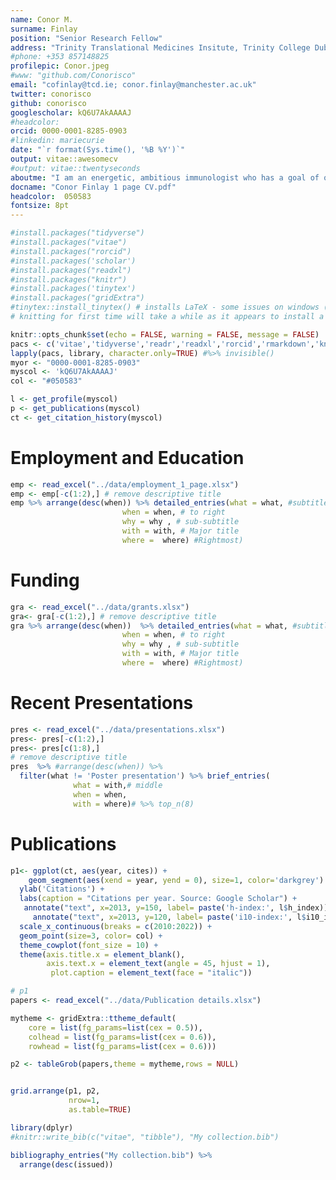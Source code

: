 ---
name: Conor M.
surname: Finlay
position: "Senior Research Fellow"
address: "Trinity Translational Medicines Insitute, Trinity College Dublin"
#phone: +353 857148825
profilepic: Conor.jpeg
#www: "github.com/Conorisco"
email: "cofinlay@tcd.ie; conor.finlay@manchester.ac.uk"
twitter: conorisco
github: conorisco
googlescholar: kQ6U7AkAAAAJ
#headcolor:
orcid: 0000-0001-8285-0903
#linkedin: mariecurie
date: "`r format(Sys.time(), '%B %Y')`"
output: vitae::awesomecv 
#output: vitae::twentyseconds
aboutme: "I am an energetic, ambitious immunologist who has a goal of or being a future world leader in macrophage biology. My career focus on myeloid cells has brought me through three disciplines, animal models, bioinformatics, and translational research. This approach makes me a uniquely well-rounded researcher in the Irish research environment who can plan, implement, and integrate pre-clinical, informatic and translational aspects of biomedical research. "
docname: "Conor Finlay 1 page CV.pdf"
headcolor: 	050583
fontsize: 8pt
---
<!-- #\fontsize{11}{18}{8}{8} -->
```{r install packages, include=FALSE}
#install.packages("tidyverse")
#install.packages("vitae")
#install.packages("rorcid")
#install.packages('scholar')
#install.packages("readxl")
#install.packages("knitr")
#install.packages('tinytex')
#install.packages("gridExtra")
#tinytex::install_tinytex() # installs LaTeX - some issues on windows (but only some)
# knitting for first time will take a while as it appears to install a bunch of tools for latex on run 1
```

```{r setup, include=FALSE}
knitr::opts_chunk$set(echo = FALSE, warning = FALSE, message = FALSE)
pacs <- c('vitae','tidyverse','readr','readxl','rorcid','rmarkdown','knitr','scholar','cowplot','gridExtra','patchwork')
lapply(pacs, library, character.only=TRUE) #%>% invisible()
myor <- "0000-0001-8285-0903"
myscol <- 'kQ6U7AkAAAAJ'
col <- "#050583"
```

```{r google scholar, include=FALSE}
l <- get_profile(myscol)
p <- get_publications(myscol)
ct <- get_citation_history(myscol)
```

<!-- # Research interests  -->
<!-- Cellular Immunologist with three core skills: *in vivo* **models of inflammation, bioinformatics and clinical research**. My main research interest is in what factors control mononuclear phagocyte (macrophage) differentiation during inflammation on a single cell level and how this impacts on disease outcomes. I have expertise T cell function, autoimmunity, type 2 immune responses, stromal-immune cell interactions, myeloid cells, data visualisation and programming. -->
<!-- # Snapshot -->
<!-- I am an energetic ambitious immunologist with a clear goal to build an independent research platform. My research passion is which factors control mononuclear phagocyte (macrophage) differentiation during inflammation and how this impacts on disease. My most recent work is currently under revision in the top ranked Immunology journal (IF 31). I am ready to educate the next generation of doctors and scientists and lead my own group to make transformative discoveries in Immunology. -->

<!-- # Current Roles -->
<!-- ## Senior Research Fellow, Trinity College Dublin -->
<!--  * COVID-19 SFI-funded strategic partnership, investigating myeloid cell dysfunction in COVID-19 -->
<!--  * Core facility development in single cell RNA-sequencing ("TCD Single Cell") -->
<!--  * Trinity Kidney Health Centre, lab management and biomarker research. -->

<!-- ## Honorary Research Fellow, University of Manchester -->
<!--  * Co-managing *MRC* programme grant with Prof. Judith Allen includes bi-monthly visits and weekly online meetings -->
<!--  * Ongoing collaborations with Judith Allen, Doug Dyer, Mark Travis and Matthew Hepworth groups -->

# Employment and Education
```{r}
emp <- read_excel("../data/employment_1_page.xlsx") 
emp <- emp[-c(1:2),] # remove descriptive title
emp %>% arrange(desc(when)) %>% detailed_entries(what = what, #subtitle
                         when = when, # to right
                         why = why , # sub-subtitle
                         with = with, # Major title
                         where =  where) #Rightmost)
```

<!-- # Education -->
<!-- # ```{r} -->
<!-- # edu <- read_excel("../data/education.xlsx")  -->
<!-- # edu <- edu[-c(1:2),] # remove descriptive title -->
<!-- # cols <- colnames(edu) -->
<!-- # edu  %>% arrange(desc(when)) %>% brief_entries( -->
<!-- #                         what = with, -->
<!-- #                          when = when,  -->
<!-- #                          with = where,  -->
<!-- #                       -->
<!-- #                          )  -->
<!-- #  -->
<!-- # ``` -->

<!-- \newpage -->
# Funding
```{r}

gra <- read_excel("../data/grants.xlsx")
gra<- gra[-c(1:2),] # remove descriptive title
gra %>% arrange(desc(when))  %>% detailed_entries(what = what, #subtitle
                         when = when, # to right
                         why = why , # sub-subtitle
                         with = with, # Major title
                         where =  where) #Rightmost)

```

<!-- # Scientific Skills -->

<!-- **Programming, Data analysis, Statistics & Visualisation**: R (Fluent, 5 years), Python (Intermediate, 3 years), RMarkdown (Intermediate, 3 years) Unix/Bash (Beginner). Data analysis/visualisation in and in R. Other programs: FlowJo and Prism, Adobe Illustrator, biostatistics and its application to experimental design and interpretation. Database creation and maintenance. R Shiny Apps. high-performance computing (basic).  -->

<!-- **Bioinformatics** Expert in summarising take-home messages from single cell RNA-sequencing analysis in R and python (4 years experience). Mass cytometery analysis (FLowCore, Spectre). Analysis of microarray/bulk RNA-seq datasets analysis in R (limma, DESeq2). Pathway analysis (IPA, GO), regulatory network analysis (SCENIC), trajectory inference (Slingshot, RNA velocity), clustering (hierarchical and graph-based methods), dimension reduction (UMAP, Trimap, PCA), basic experience with machine learning (non linear, random forest) and systems biology (graphs, networks, logical modelling and differential equations).  -->

<!--  **Animal models of Disease**: 12 years experience in in vivo model design: Autoimmunity (Experimental autoimmune encephalomyelitis, DSS-colitis, Imiquimod-induced inflammation), Cancer (B16 melanoma, CT26 lung), Infection (*L. sigmodontis*,*B. pertussis*, *F. hepatica*), Allergy (Allergen airway hypersensitivity) and general in vivo manipulation (Cell transfers, Irradiation/bone marrow transplantation peritonitis models, circadian rhythm modulation, cytokine administration, intraplueral injections). -->

<!-- **Laboratory techniques**: Expert in cell culture, cell sorting (BD Machines), high parameter (20+) flow cytometry, mass cytometry (including panel design), tissue digestion, ELISA, lab management, inventory, ordering, health and saftey.  -->

<!-- **Molecular biology** NGS library preparation (Illumina) for single cell RNA-sequencing (BD Rhapsody and 10X genomics), Illumina sequecing (Novaaseq 6000) study design for NGS experiments, RNA extraction, RT-qPCR, nucleic acid QC (TapeStation, Qubit), PCR. Label free quanitiative proteomics, bulk RNA-seq and ATAC-seq library preparation, enzyme assays.  -->

<!-- **Clinical research**: Cell isolation from blood (Whole blood, granulocytes/neutrophils, PBMC), biobanking, clinical database management (RedCap). Patient stratification, data curating and multi-modal integration: data analysis of longitudinal clinical datasets with 100s of clinical fields and 10000s of patients. Writing reports in RMarkdown to be read by clinicians and scientists.  -->

<!-- \newpage -->
<!-- # Teaching & Supervison -->
<!-- ## Formal teaching  -->
<!-- ```{r} -->
<!-- #teaching short version  -->
<!-- # t <- read_excel("../data/teaching.xlsx") -->
<!-- # t<- t[-c(1:2),] # remove descriptive title -->
<!-- # t  %>% arrange(desc(when)) %>% brief_entries( -->
<!-- #               with= what ,# middle -->
<!-- #               when = when, -->
<!-- #               what = with# left -->
<!-- #     ) # right -->

<!-- t <- read_excel("../data/teaching.xlsx") -->



<!-- t %>% arrange(desc(when))  %>% detailed_entries(what = what, #subtitle -->
<!--                          when = when, # to right -->
<!--                          why = why , # sub-subtitle -->
<!--                          with = with, # Major title -->
<!--                          where =  where) #Rightmost) -->

<!-- ``` -->

<!-- ```{r} -->
<!-- # #teaching long version  -->
<!-- # t <- read_excel("../data/teaching.xlsx") -->
<!-- # t<- t[-c(1:2),] # remove descriptive title -->
<!-- # t  %>% arrange(desc(when)) %>% brief_entries( -->
<!-- #               with= what ,# middle -->
<!-- #               when = when, -->
<!-- #               what = with# left -->
<!-- #     ) # right -->

<!-- ``` -->

<!-- **Additional teaching duties** In 2016 I took on the academic duties for a Professor in TCD on teaching sabbatical. This included all aspects of the role, including practical supervision, assessment and marking, tutorials and administrative duties (including backboard). I have organised visits for school students at various points between 2013-2016. I have developed a 12 hour course in basic data science skills for immunologists [basic data science skills for immunologist (click here)](https://conorisco.github.io/dataviz_immunology_r/  ). I acted as official ‘external mentor’ of a PhD student in Wellcome Trust in Immunomatrix in Complex Disease PhD program in Manchester. My teaching philosophy is Think-Pair-Share - a method to keep students engaged by creating a mini student led discussions in class.  -->

<!-- ## Young scientist supervision -->
<!-- ```{r} -->
<!-- sup <- read_excel("../data/supervison.xlsx") -->
<!-- sup<- sup[-c(1:2),] # remove descriptive title -->
<!-- sup  %>% arrange(desc(when)) %>% detailed_entries(what = what, #subtitle -->
<!--                          when = when, # to right -->
<!--                          why = why , # sub-subtitle -->
<!--                          with = with, # Major title -->
<!--                          where =  where) #Rightmost) -->

<!-- ``` -->

<!-- # Outreach and organisation -->

<!-- **Discover Research Night**, Dublin Sep 2014. Marie Skłodowska-Curie-funded. I was the event organiser responsible for public engagement at Trinity Biomedical Sciences Institute, organising a team of 50 researchers in leading themed tours of scientific facilities. We were the most subscribed event of Dublin Research Night (>500 members of the public) 8 weeks’ full-time.  -->

<!-- **10th International Symposium on Bordetella**, Sep 2013. Logistics manager responsible for operations of the conference including registration, AV equipment and support for speakers. -->

<!-- **Manchester Immunology Group Seminar Series**, May 2017 – Sep 2018. Co-lead organiser. Handling invitations, hospitality, communications, for renowned international speakers to visit University of Manchester. -->

<!-- **School talk**, Oaklands Community College, Edenderry Co. Offaly, 2021. “The life of a scientist”.  -->

<!-- **Single Cell TCD Core facility**. I formed a working group in 2021 to address the competitive disadvantage of not having a working single cell RNA-sequencing in TCD. The service was soft launched internally in 2022 on a cost-for-service basis and delivers a full pipeline from consultation, cellular isolation, library preparation, sequencing, bioinformatics and basic downstream analysis. I am to expand this to a full service and hire talent to expand the capability of this sercive to include external industry clinets. -->

<!-- \newpage -->

# Recent Presentations
```{r}
pres <- read_excel("../data/presentations.xlsx")
pres<- pres[-c(1:2),]
pres<- pres[c(1:8),]
# remove descriptive title
pres  %>% #arrange(desc(when)) %>% 
  filter(what != 'Poster presentation') %>% brief_entries(
              what = with,# middle
              when = when,
              with = where)# %>% top_n(8)
```
<!-- ## Poster -->
<!-- ```{r} -->
<!-- pres <- read_excel("../data/presentations.xlsx") -->
<!-- pres<- pres[-c(1:2),] # remove descriptive title -->
<!-- pres  %>% arrange(desc(when)) %>% filter(what == 'Poster presentation') %>% brief_entries( -->
<!--               what = with,# middle -->
<!--               when = when, -->
<!--               with = where) -->
<!-- ``` -->
<!-- ## Awards -->
<!-- ```{r} -->
<!-- awards <- read_excel("../data/awards.xlsx") -->
<!-- awards<- awards[-c(1:2),] # remove descriptive title -->
<!-- awards %>% arrange(desc(when))  %>% brief_entries( -->
<!--               what = with ,# middle -->
<!--               when = when  # left -->
<!--     ) # right -->
<!-- ``` -->

<!-- # Referees -->
<!-- ```{r} -->
<!-- ref <- read_excel("../data/referees.xlsx") -->
<!-- ref<- ref[-c(1:2),] # remove descriptive title -->
<!-- ref %>% detailed_entries(what = what, #subtitle -->
<!--                          when = when, # to right -->
<!--                         # why = why , # sub-subtitle -->
<!--                          with = with, # Major title -->
<!--                          where =  where) #Rightmost) -->
<!-- ``` -->
\newpage
# Publications
```{r fig.height=2, fig.width=6}
p1<- ggplot(ct, aes(year, cites)) +
    geom_segment(aes(xend = year, yend = 0), size=1, color='darkgrey') +
  ylab('Citations') +
  labs(caption = "Citations per year. Source: Google Scholar") +
   annotate("text", x=2013, y=150, label= paste('h-index:', l$h_index)) +
     annotate("text", x=2013, y=120, label= paste('i10-index:', l$i10_index)) +
  scale_x_continuous(breaks = c(2010:2022)) +
  geom_point(size=3, color= col) +
  theme_cowplot(font_size = 10) +
  theme(axis.title.x = element_blank(),
        axis.text.x = element_text(angle = 45, hjust = 1),
         plot.caption = element_text(face = "italic"))

# p1
papers <- read_excel("../data/Publication details.xlsx")

mytheme <- gridExtra::ttheme_default(
    core = list(fg_params=list(cex = 0.5)),
    colhead = list(fg_params=list(cex = 0.6)),
    rowhead = list(fg_params=list(cex = 0.6)))

p2 <- tableGrob(papers,theme = mytheme,rows = NULL)


grid.arrange(p1, p2,
             nrow=1,
             as.table=TRUE)
```

```{r}
library(dplyr)
#knitr::write_bib(c("vitae", "tibble"), "My collection.bib")

bibliography_entries("My collection.bib") %>%
  arrange(desc(issued))

```

<!-- \newpage -->

<!-- # Appendix -->

<!-- ## Discipline contributions  -->
<!-- ```{r} -->
<!-- rev <- read_excel("../data/reviewing.xlsx") -->
<!-- rev<- rev[-c(1:2),] # remove descriptive title -->
<!-- rev  %>% arrange(desc(when)) %>% brief_entries( -->
<!--               what = what,# middle -->
<!--               when = when, -->
<!--               with = with -->
<!--                 # left -->
<!--     ) # right -->

<!-- ``` -->

<!-- ## Training -->

<!-- ```{r} -->
<!-- train <- read_excel("../data/training.xlsx") -->
<!-- #train<- train[-c(1:2),] # remove descriptive title -->
<!-- train  %>% arrange(desc(Year)) %>% brief_entries( -->
<!--               what = Course,# middle -->
<!--               when = Year,# left -->
<!--               with = Insitution# right -->

<!--     )  -->

<!-- ``` -->

<!-- ## Courses -->
<!-- ```{r} -->

<!-- cor <- read_excel("../data/courses.xlsx") -->


<!-- TCD <- cor$`Trinity College Dublin` -->
<!-- Manchester <- cor$`University of Manchester` -->
<!-- #external <- cor$Other -->

<!-- classes <- tibble( -->
<!--   title =c( -->
<!--           rep("University of Manchester",length(Manchester)), -->
<!--           rep("Trinity College Dublin", length(TCD))),  -->
<!--               detail = c(Manchester,TCD)) -->
<!-- classes %>% -->
<!--   detailed_entries( -->
<!--     what = title, -->
<!--     why = detail, .protect = F -->
<!--   ) -->
<!-- ``` -->

<!-- ## Societies and committees -->
<!-- ```{r} -->

<!-- soc <- read_excel("../data/societies.xlsx") -->

<!-- socs <- soc$soc -->
<!-- com <- soc$`TCD Committees` -->
<!-- #external <- cor$Other -->

<!-- classes <- tibble( -->
<!--   title =c( -->
<!--           rep("Society Membership",length(socs)), -->
<!--           rep("College Comittees", length(com))),  -->
<!--               detail = c(socs,com)) -->
<!-- classes %>% -->
<!--   detailed_entries( -->
<!--     what = title, -->
<!--     why = detail#, .protect = F -->
<!--   ) -->
<!-- ``` -->
<!-- ## Shortlisted applications -->
<!-- *	Shortlisted for UKRI Innovation/Rutherford Fund Skills Development Fellowship (Computational Biology), 2017. -->
<!-- * Shortlisted as candidate from school of medicine for Science Foundation Ireland Pathways programme, 2021 -->
<!-- * Shortlisted for academic-industry partnership with Janssen Pharmaceuticals, Belgium, 2019 -->

<!-- ## Manuscipts in preparation -->

<!-- Dwivedi, A., Ui Mhaonaigh, A.,  Carrol, M., Little, M and Finlay, C.M. Characterisation of low density neutrophils in SARS-Cov 2 patients -->

<!-- Finlay, C.M. Parkinson, J.P., Chan, B.H.K. and Allen, J.E. The proteome of the pleural fluid  -->

<!-- O'Conluain, R., Hollingsworth, s., Little, M. and Finlay, C.M.,  Soluble urokinase plasminogen activator receptor is a biomarker of kidney disease in ANCA-associated vasculitis -->


<!-- ```{r eval=FALSE} -->
<!-- tribble( -->
<!--   ~Year, ~Type, ~Desc, -->
<!--   1903, "Physics", "Awarded for her work on radioactivity with Pierre Curie and Henri Becquerel", -->
<!--   1911, "Chemistry", "Awarded for the discovery of radium and polonium" -->
<!-- ) %>%  -->
<!--   brief_entries( -->
<!--     glue::glue("Nobel Prize in {Type}"), -->
<!--     Year,  -->
<!--     Desc -->
<!--   ) -->
<!-- ``` -->

<!-- ```{r eval=FALSE} -->
<!-- library(tibble) -->
<!-- tribble( -->
<!--   ~ Degree, ~ Year, ~ Institution, ~ Where, -->
<!--   "Informal studies", "1889-91", "Flying University", "Warsaw, Poland", -->
<!--   "Master of Physics", "1893", "Sorbonne Université", "Paris, France", -->
<!--   "Master of Mathematics", "1894", "Sorbonne Université", "Paris, France" -->
<!-- ) %>%  -->
<!--   detailed_entries(Degree, Year, Institution, Where) -->
<!-- ``` -->



